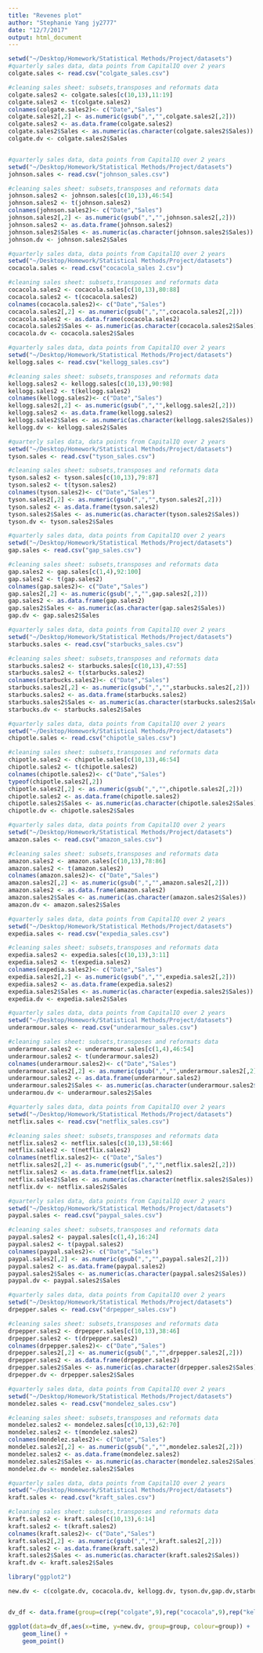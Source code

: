 ```yaml
---
title: "Revenes plot"
author: "Stephanie Yang jy2777"
date: "12/7/2017"
output: html_document
---
```


```r
setwd("~/Desktop/Homework/Statistical Methods/Project/datasets")
#quarterly sales data, data points from CapitalIQ over 2 years
colgate.sales <- read.csv("colgate_sales.csv")

#cleaning sales sheet: subsets,transposes and reformats data
colgate.sales2 <- colgate.sales[c(10,13),11:19]  
colgate.sales2 <- t(colgate.sales2)
colnames(colgate.sales2)<- c("Date","Sales")
colgate.sales2[,2] <- as.numeric(gsub(",","",colgate.sales2[,2]))
colgate.sales2 <- as.data.frame(colgate.sales2)
colgate.sales2$Sales <- as.numeric(as.character(colgate.sales2$Sales))
colgate.dv <- colgate.sales2$Sales


#quarterly sales data, data points from CapitalIQ over 2 years
setwd("~/Desktop/Homework/Statistical Methods/Project/datasets")
johnson.sales <- read.csv("johnson_sales.csv")

#cleaning sales sheet: subsets,transposes and reformats data
johnson.sales2 <- johnson.sales[c(10,13),46:54]  
johnson.sales2 <- t(johnson.sales2)
colnames(johnson.sales2)<- c("Date","Sales")
johnson.sales2[,2] <- as.numeric(gsub(",","",johnson.sales2[,2]))
johnson.sales2 <- as.data.frame(johnson.sales2)
johnson.sales2$Sales <- as.numeric(as.character(johnson.sales2$Sales))
johnson.dv <- johnson.sales2$Sales

#quarterly sales data, data points from CapitalIQ over 2 years
setwd("~/Desktop/Homework/Statistical Methods/Project/datasets")
cocacola.sales <- read.csv("cocacola_sales 2.csv")

#cleaning sales sheet: subsets,transposes and reformats data
cocacola.sales2 <- cocacola.sales[c(10,13),80:88] 
cocacola.sales2 <- t(cocacola.sales2)
colnames(cocacola.sales2)<- c("Date","Sales")
cocacola.sales2[,2] <- as.numeric(gsub(",","",cocacola.sales2[,2]))
cocacola.sales2 <- as.data.frame(cocacola.sales2)
cocacola.sales2$Sales <- as.numeric(as.character(cocacola.sales2$Sales))
cocacola.dv <- cocacola.sales2$Sales

#quarterly sales data, data points from CapitalIQ over 2 years
setwd("~/Desktop/Homework/Statistical Methods/Project/datasets")
kellogg.sales <- read.csv("kellogg_sales.csv")

#cleaning sales sheet: subsets,transposes and reformats data
kellogg.sales2 <- kellogg.sales[c(10,13),90:98] 
kellogg.sales2 <- t(kellogg.sales2)
colnames(kellogg.sales2)<- c("Date","Sales")
kellogg.sales2[,2] <- as.numeric(gsub(",","",kellogg.sales2[,2]))
kellogg.sales2 <- as.data.frame(kellogg.sales2)
kellogg.sales2$Sales <- as.numeric(as.character(kellogg.sales2$Sales))
kellogg.dv <- kellogg.sales2$Sales

#quarterly sales data, data points from CapitalIQ over 2 years
setwd("~/Desktop/Homework/Statistical Methods/Project/datasets")
tyson.sales <- read.csv("tyson_sales.csv")

#cleaning sales sheet: subsets,transposes and reformats data
tyson.sales2 <- tyson.sales[c(10,13),79:87]  
tyson.sales2 <- t(tyson.sales2)
colnames(tyson.sales2)<- c("Date","Sales")
tyson.sales2[,2] <- as.numeric(gsub(",","",tyson.sales2[,2]))
tyson.sales2 <- as.data.frame(tyson.sales2)
tyson.sales2$Sales <- as.numeric(as.character(tyson.sales2$Sales))
tyson.dv <- tyson.sales2$Sales

#quarterly sales data, data points from CapitalIQ over 2 years
setwd("~/Desktop/Homework/Statistical Methods/Project/datasets")
gap.sales <- read.csv("gap_sales.csv")

#cleaning sales sheet: subsets,transposes and reformats data
gap.sales2 <- gap.sales[c(1,4),92:100]  
gap.sales2 <- t(gap.sales2)
colnames(gap.sales2)<- c("Date","Sales")
gap.sales2[,2] <- as.numeric(gsub(",","",gap.sales2[,2]))
gap.sales2 <- as.data.frame(gap.sales2)
gap.sales2$Sales <- as.numeric(as.character(gap.sales2$Sales))
gap.dv <- gap.sales2$Sales

#quarterly sales data, data points from CapitalIQ over 2 years
setwd("~/Desktop/Homework/Statistical Methods/Project/datasets")
starbucks.sales <- read.csv("starbucks_sales.csv")

#cleaning sales sheet: subsets,transposes and reformats data
starbucks.sales2 <- starbucks.sales[c(10,13),47:55] 
starbucks.sales2 <- t(starbucks.sales2)
colnames(starbucks.sales2)<- c("Date","Sales")
starbucks.sales2[,2] <- as.numeric(gsub(",","",starbucks.sales2[,2]))
starbucks.sales2 <- as.data.frame(starbucks.sales2)
starbucks.sales2$Sales <- as.numeric(as.character(starbucks.sales2$Sales))
starbucks.dv <- starbucks.sales2$Sales

#quarterly sales data, data points from CapitalIQ over 2 years
setwd("~/Desktop/Homework/Statistical Methods/Project/datasets")
chipotle.sales <- read.csv("chipotle_sales.csv")

#cleaning sales sheet: subsets,transposes and reformats data
chipotle.sales2 <- chipotle.sales[c(10,13),46:54] 
chipotle.sales2 <- t(chipotle.sales2)
colnames(chipotle.sales2)<- c("Date","Sales")
typeof(chipotle.sales2[,2])
chipotle.sales2[,2] <- as.numeric(gsub(",","",chipotle.sales2[,2]))
chipotle.sales2 <- as.data.frame(chipotle.sales2)
chipotle.sales2$Sales <- as.numeric(as.character(chipotle.sales2$Sales))
chipotle.dv <- chipotle.sales2$Sales

#quarterly sales data, data points from CapitalIQ over 2 years
setwd("~/Desktop/Homework/Statistical Methods/Project/datasets")
amazon.sales <- read.csv("amazon_sales.csv")

#cleaning sales sheet: subsets,transposes and reformats data
amazon.sales2 <- amazon.sales[c(10,13),78:86]  
amazon.sales2 <- t(amazon.sales2)
colnames(amazon.sales2)<- c("Date","Sales")
amazon.sales2[,2] <- as.numeric(gsub(",","",amazon.sales2[,2]))
amazon.sales2 <- as.data.frame(amazon.sales2)
amazon.sales2$Sales <- as.numeric(as.character(amazon.sales2$Sales))
amazon.dv <- amazon.sales2$Sales

#quarterly sales data, data points from CapitalIQ over 2 years
setwd("~/Desktop/Homework/Statistical Methods/Project/datasets")
expedia.sales <- read.csv("expedia_sales.csv")

#cleaning sales sheet: subsets,transposes and reformats data
expedia.sales2 <- expedia.sales[c(10,13),3:11]  
expedia.sales2 <- t(expedia.sales2)
colnames(expedia.sales2)<- c("Date","Sales")
expedia.sales2[,2] <- as.numeric(gsub(",","",expedia.sales2[,2]))
expedia.sales2 <- as.data.frame(expedia.sales2)
expedia.sales2$Sales <- as.numeric(as.character(expedia.sales2$Sales))
expedia.dv <- expedia.sales2$Sales

#quarterly sales data, data points from CapitalIQ over 2 years
setwd("~/Desktop/Homework/Statistical Methods/Project/datasets")
underarmour.sales <- read.csv("underarmour_sales.csv")

#cleaning sales sheet: subsets,transposes and reformats data
underarmour.sales2 <- underarmour.sales[c(1,4),46:54]  
underarmour.sales2 <- t(underarmour.sales2)
colnames(underarmour.sales2)<- c("Date","Sales")
underarmour.sales2[,2] <- as.numeric(gsub(",","",underarmour.sales2[,2]))
underarmour.sales2 <- as.data.frame(underarmour.sales2)
underarmour.sales2$Sales <- as.numeric(as.character(underarmour.sales2$Sales))
underarmou.dv <- underarmour.sales2$Sales

#quarterly sales data, data points from CapitalIQ over 2 years
setwd("~/Desktop/Homework/Statistical Methods/Project/datasets")
netflix.sales <- read.csv("netflix_sales.csv")

#cleaning sales sheet: subsets,transposes and reformats data
netflix.sales2 <- netflix.sales[c(10,13),58:66] 
netflix.sales2 <- t(netflix.sales2)
colnames(netflix.sales2)<- c("Date","Sales")
netflix.sales2[,2] <- as.numeric(gsub(",","",netflix.sales2[,2]))
netflix.sales2 <- as.data.frame(netflix.sales2)
netflix.sales2$Sales <- as.numeric(as.character(netflix.sales2$Sales))
netflix.dv <- netflix.sales2$Sales

#quarterly sales data, data points from CapitalIQ over 2 years
setwd("~/Desktop/Homework/Statistical Methods/Project/datasets")
paypal.sales <- read.csv("paypal_sales.csv")

#cleaning sales sheet: subsets,transposes and reformats data
paypal.sales2 <- paypal.sales[c(1,4),16:24]  
paypal.sales2 <- t(paypal.sales2)
colnames(paypal.sales2)<- c("Date","Sales")
paypal.sales2[,2] <- as.numeric(gsub(",","",paypal.sales2[,2]))
paypal.sales2 <- as.data.frame(paypal.sales2)
paypal.sales2$Sales <- as.numeric(as.character(paypal.sales2$Sales))
paypal.dv <- paypal.sales2$Sales 

#quarterly sales data, data points from CapitalIQ over 2 years
setwd("~/Desktop/Homework/Statistical Methods/Project/datasets")
drpepper.sales <- read.csv("drpepper_sales.csv")

#cleaning sales sheet: subsets,transposes and reformats data
drpepper.sales2 <- drpepper.sales[c(10,13),38:46]
drpepper.sales2 <- t(drpepper.sales2)
colnames(drpepper.sales2)<- c("Date","Sales")
drpepper.sales2[,2] <- as.numeric(gsub(",","",drpepper.sales2[,2]))
drpepper.sales2 <- as.data.frame(drpepper.sales2)
drpepper.sales2$Sales <- as.numeric(as.character(drpepper.sales2$Sales))
drpepper.dv <- drpepper.sales2$Sales 

#quarterly sales data, data points from CapitalIQ over 2 years
setwd("~/Desktop/Homework/Statistical Methods/Project/datasets")
mondelez.sales <- read.csv("mondelez_sales.csv")

#cleaning sales sheet: subsets,transposes and reformats data
mondelez.sales2 <- mondelez.sales[c(10,13),62:70]  
mondelez.sales2 <- t(mondelez.sales2)
colnames(mondelez.sales2)<- c("Date","Sales")
mondelez.sales2[,2] <- as.numeric(gsub(",","",mondelez.sales2[,2]))
mondelez.sales2 <- as.data.frame(mondelez.sales2)
mondelez.sales2$Sales <- as.numeric(as.character(mondelez.sales2$Sales))
mondelez.dv <- mondelez.sales2$Sales

#quarterly sales data, data points from CapitalIQ over 2 years
setwd("~/Desktop/Homework/Statistical Methods/Project/datasets")
kraft.sales <- read.csv("kraft_sales.csv")

#cleaning sales sheet: subsets,transposes and reformats data
kraft.sales2 <- kraft.sales[c(10,13),6:14]  
kraft.sales2 <- t(kraft.sales2)
colnames(kraft.sales2)<- c("Date","Sales")
kraft.sales2[,2] <- as.numeric(gsub(",","",kraft.sales2[,2]))
kraft.sales2 <- as.data.frame(kraft.sales2)
kraft.sales2$Sales <- as.numeric(as.character(kraft.sales2$Sales))
kraft.dv <- kraft.sales2$Sales 

library("ggplot2")

new.dv <- c(colgate.dv, cocacola.dv, kellogg.dv, tyson.dv,gap.dv,starbucks.dv, chipotle.dv, amazon.dv,expedia.dv,underarmou.dv, paypal.dv, netflix.dv,drpepper.dv, kraft.dv,mondelez.dv)


dv_df <- data.frame(group=c(rep("colgate",9),rep("cocacola",9),rep("kellogg",9),rep("tyson",9),rep("gap",9),rep("starbucks",9),rep("chipotle",9),rep("amazon",9),rep("expedia",9),rep("underarmour",9),rep("paypal",9),rep("netflix",9),rep("drpepper",9),rep("kraft",9),rep("mondelez",9)), time=c(rep(c(1:9),15)),new.dv)

ggplot(data=dv_df,aes(x=time, y=new.dv, group=group, colour=group)) +
    geom_line() +
    geom_point()



```
